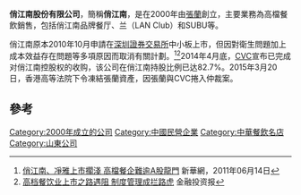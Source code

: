 '''俏江南股份有限公司'''，簡稱'''俏江南'''，是在2000年由[[张兰_(企业家)|張蘭]]創立，主要業務為高檔餐飲銷售，包括俏江南品牌餐厅、兰（LAN Club）和SUBU等。

俏江南原本2010年10月申請在[[深圳證券交易所|深圳證券交易所]]中小板上市，但因對衛生問題加上成本效益存在問題等多項原因而取消有關計劃。<ref>[http://news.xinhuanet.com/fortune/2011-06/14/c_121532556.htm 俏江南、凈雅上市擱淺 高檔餐企難逾A股龍門] {{Wayback|url=http://news.xinhuanet.com/fortune/2011-06/14/c_121532556.htm |date=20110817110207 }} 新華網，2011年06月14日</ref><ref>[http://www.topcapital.com.cn/pages/reportdata.asp?id=3030 高档餐饮业上市之路遇阻 制度管理成拦路虎]{{dead link|date=2018年5月 |bot=InternetArchiveBot |fix-attempted=yes }} 金融投资报</ref>2014年4月底，[[CVC资本合伙公司|CVC]]宣布已完成对俏江南控股权的收购，该公司在俏江南持股比例已达82.7%。2015年3月20日，香港高等法院下令凍結張蘭資產，因張蘭與CVC捲入仲裁案。

==參考==
{{reflist}}

[[Category:2000年成立的公司|Category:2000年成立的公司]]
[[Category:中國民營企業|Category:中國民營企業]]
[[Category:中華餐飲名店|Category:中華餐飲名店]]
[[Category:山東公司|Category:山東公司]]